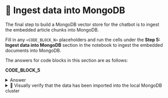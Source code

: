 
# 👐 Ingest data into MongoDB

The final step to build a MongoDB vector store for the chatbot is to ingest the embedded article chunks into MongoDB.

Fill in any `<CODE_BLOCK_N>` placeholders and run the cells under the **Step 5: Ingest data into MongoDB** section in the notebook to ingest the embedded documents into MongoDB.

The answers for code blocks in this section are as follows:

**CODE_BLOCK_5**

<details>
<summary>Answer</summary>
<div>
```python
collection.insert_many(embedded_docs)
```
</div>
</details>

<details>
  <summary>🦹 Visually verify that the data has been imported into the local MongoDB cluster </summary>

    Click the leaf icon in the left navigation bar of the IDE.
    
    Ensure that you see a database called _mongodb_genai_devday_rag_, and a collection named _knowledge_base_ under it. 

    <Screenshot url="https://github.com/codespaces" src="img/screenshots/30-prepare-the-data/4-ingest-data/1-verify-collection.png" alt="Verify collection" />

    Click the **>** arrow next to _knowledge_base_ and note the number of documents.

    <Screenshot url="https://github.com/codespaces" src="img/screenshots/30-prepare-the-data/4-ingest-data/2-document-count.png" alt="Verify document count" />
    
    To preview a document, click the **>** arrow next to _Documents_ and select a document from the list.

    <Screenshot url="https://github.com/codespaces" src="img/screenshots/30-prepare-the-data/4-ingest-data/3-preview-document.png" alt="Preview document" />
</details>